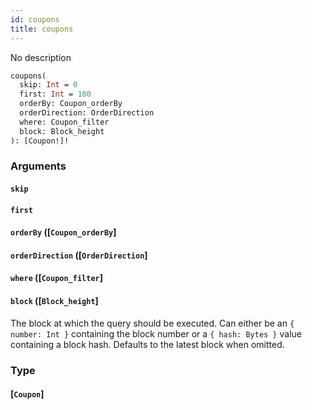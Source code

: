 ```yaml
---
id: coupons
title: coupons
---
```


No description

```graphql
coupons(
  skip: Int = 0
  first: Int = 100
  orderBy: Coupon_orderBy
  orderDirection: OrderDirection
  where: Coupon_filter
  block: Block_height
): [Coupon!]!

```

### Arguments

#### `skip` 

#### `first` 

#### `orderBy` ([`Coupon_orderBy`]

#### `orderDirection` ([`OrderDirection`]

#### `where` ([`Coupon_filter`]

#### `block` ([`Block_height`]

The block at which the query should be executed. Can either be an `{ number: Int }` containing the block number or a `{ hash: Bytes }` value containing a block hash. Defaults to the latest block when omitted.

### Type

#### [`Coupon`]
